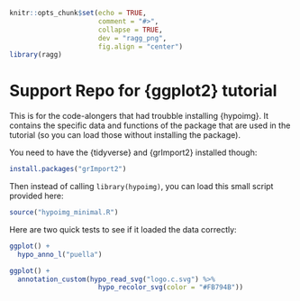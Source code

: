 ```r
knitr::opts_chunk$set(echo = TRUE,
                      comment = "#>",
                      collapse = TRUE,
                      dev = "ragg_png",
                      fig.align = "center")
library(ragg)
```

# Support Repo for {ggplot2} tutorial

This is for the code-alongers that had troubble installing {hypoimg}.
It contains the specific data and functions of the package that are used in the tutorial (so you can load those without installing the package).

You need to have the {tidyverse} and {grImport2} installed though:

```r
install.packages("grImport2")
```

Then instead of calling `library(hypoimg)`, you can load this small script provided here:

```r
source("hypoimg_minimal.R")
```

Here are two quick tests to see if it loaded the data correctly:

```r
ggplot() +
  hypo_anno_l("puella")
```


```r
ggplot() + 
  annotation_custom(hypo_read_svg("logo.c.svg") %>%
                      hypo_recolor_svg(color = "#FB794B"))
```

